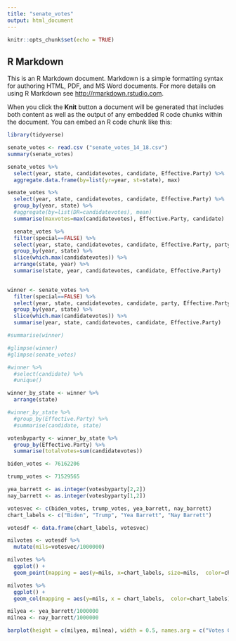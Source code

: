 ```yaml
---
title: "senate_votes"
output: html_document
---
```


```r
knitr::opts_chunk$set(echo = TRUE)
```

## R Markdown

This is an R Markdown document. Markdown is a simple formatting syntax for authoring HTML, PDF, and MS Word documents. For more details on using R Markdown see <http://rmarkdown.rstudio.com>.

When you click the **Knit** button a document will be generated that includes both content as well as the output of any embedded R code chunks within the document. You can embed an R code chunk like this:

```r
library(tidyverse)

```

```r
senate_votes <- read.csv ("senate_votes_14_18.csv")
summary(senate_votes)

```

```r
senate_votes %>% 
  select(year, state, candidatevotes, candidate, Effective.Party) %>% 
  aggregate.data.frame(by=list(yr=year, st=state), max)
```

```r
senate_votes %>% 
  select(year, state, candidatevotes, candidate, Effective.Party) %>% 
  group_by(year, state) %>% 
  #aggregate(by=list(DR=candidatevotes), mean)
  summarise(maxvotes=max(candidatevotes), Effective.Party, candidate)


```

```r
  senate_votes %>% 
  filter(special==FALSE) %>% 
  select(year, state, candidatevotes, candidate, Effective.Party, party) %>% 
  group_by(year, state) %>% 
  slice(which.max(candidatevotes)) %>% 
  arrange(state, year) %>% 
  summarise(state, year, candidatevotes, candidate, Effective.Party)
  

```
```r
winner <- senate_votes %>%
  filter(special==FALSE) %>%
  select(year, state, candidatevotes, candidate, party, Effective.Party) %>% 
  group_by(year, state) %>% 
  slice(which.max(candidatevotes)) %>% 
  summarise(year, state, candidatevotes, candidate, Effective.Party)

#summarise(winner)

#glimpse(winner)
#glimpse(senate_votes)

#winner %>% 
  #select(candidate) %>% 
  #unique()
```



```r


winner_by_state <- winner %>%
  arrange(state)
```


```r
#winner_by_state %>% 
  #group_by(Effective.Party) %>% 
  #summarise(candidate, state)
```


```r
votesbyparty <- winner_by_state %>% 
  group_by(Effective.Party) %>% 
  summarise(totalvotes=sum(candidatevotes))


```
```r
biden_votes <- 76162206

trump_votes <- 71529565

yea_barrett <- as.integer(votesbyparty[2,2])
nay_barrett <- as.integer(votesbyparty[1,2])

votesvec <- c(biden_votes, trump_votes, yea_barrett, nay_barrett)
chart_labels <- c("Biden", "Trump", "Yea Barrett", "Nay Barrett")

```

```r

votesdf <- data.frame(chart_labels, votesvec)

milvotes <- votesdf %>% 
  mutate(mils=votesvec/1000000) 

milvotes %>% 
  ggplot() +
  geom_point(mapping = aes(y=mils, x=chart_labels, size=mils,  color=chart_labels))

milvotes %>% 
  ggplot() +
  geom_col(mapping = aes(y=mils, x = chart_labels,  color=chart_labels))

```

```r
milyea <- yea_barrett/1000000
milnea <- nay_barrett/1000000

barplot(height = c(milyea, milnea), width = 0.5, names.arg = c("Votes Confirmed", "Votes Against"))
```

